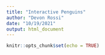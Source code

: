 ```yaml
---
title: "Interactive Penguins"
author: "Devon Rossi"
date: "10/19/2021"
output: html_document
---
```


```r
knitr::opts_chunk$set(echo = TRUE)
```
